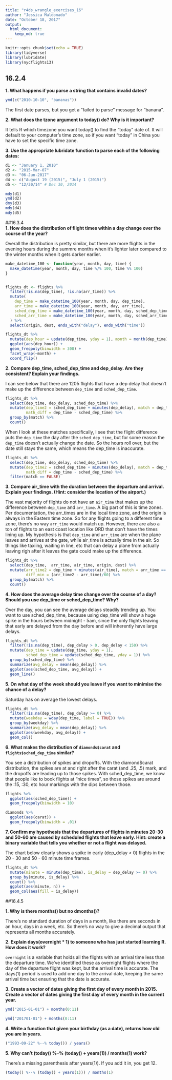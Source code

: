 ```yaml
---
title: "r4ds_wrangle_exercises_16"
author: "Jessica Maldonado"
date: "October 18, 2017"
output: 
  html_document:
    keep_md: true
---
```


```r
knitr::opts_chunk$set(echo = TRUE)
library(tidyverse)
library(lubridate)
library(nycflights13)
```


## 16.2.4  
**1. What happens if you parse a string that contains invalid dates?**

```r
ymd(c("2010-10-10", "bananas"))
```    

The first date parses, but you get a "failed to parse" message for "banana".

**2. What does the tzone argument to today() do? Why is it important?**  

It tells R which timezone you want today() to find the "today" date of. It will default to your computer's time zone, so if you want "today" in China you have to set the specific time zone.

**3. Use the appropriate lubridate function to parse each of the following dates:**

``` r
d1 <- "January 1, 2010"  
d2 <- "2015-Mar-07"  
d3 <- "06-Jun-2017"  
d4 <- c("August 19 (2015)", "July 1 (2015)")  
d5 <- "12/30/14" # Dec 30, 2014  

mdy(d1)  
ymd(d2)  
dmy(d3)  
mdy(d4)  
mdy(d5)  

```
  

##16.3.4  
**1. How does the distribution of flight times within a day change over the course of the year?** 

Overall the distribution is pretty similar, but there are more flights in the evening hours during the summre months when it's lighter later compared to the winter months when it gets darker earlier.

```r
make_datetime_100 <- function(year, month, day, time) {
  make_datetime(year, month, day, time %/% 100, time %% 100)
}


flights_dt <- flights %>% 
  filter(!is.na(dep_time), !is.na(arr_time)) %>% 
  mutate(
    dep_time = make_datetime_100(year, month, day, dep_time),
    arr_time = make_datetime_100(year, month, day, arr_time),
    sched_dep_time = make_datetime_100(year, month, day, sched_dep_time),
    sched_arr_time = make_datetime_100(year, month, day, sched_arr_time)
  ) %>% 
  select(origin, dest, ends_with("delay"), ends_with("time"))  

flights_dt %>% 
  mutate(dep_hour = update(dep_time, yday = 1), month = month(dep_time)) %>% 
  ggplot(aes(dep_hour)) +
  geom_freqpoly(binwidth = 300) +
  facet_wrap(~month) +
  coord_flip()
```

**2. Compare dep_time, sched_dep_time and dep_delay. Are they consistent? Explain your findings.**  

I can see below that there are 1205 flights that have a dep delay that doesn't make up the difference between `dep_time` and `sched_dep_time`.  
```r
flights_dt %>%
  select(dep_time, dep_delay, sched_dep_time) %>%
  mutate(dep_time2 = sched_dep_time + minutes(dep_delay), match = dep_time == dep_time2,
         math_diff = dep_time - sched_dep_time) %>% 
  group_by(match) %>%
  count()
```  

When I look at these matches specifically, I see that the flight difference puts the `dep_time` the day after the `sched_dep_time`, but for some reason the `dep_time` doesn't actually change the date. So the hours roll over, but the date still stays the same, which means the dep_time is inaccurate.  

```r
flights_dt %>%
  select(dep_time, dep_delay, sched_dep_time) %>%
  mutate(dep_time2 = sched_dep_time + minutes(dep_delay), match = dep_time == dep_time2,
         math_diff = dep_time - sched_dep_time) %>% 
  filter(match == FALSE)  
```  

**3. Compare air_time with the duration between the departure and arrival. Explain your findings. (Hint: consider the location of the airport.)**  

The vast majority of flights do not have an `air_time` that makes up the difference between `dep_time` and `arr_time`. A big part of this is time zones. Per documentation, the arr_times are in the local time zone, and the origin is always in the Eastern time zone. So for any flights going to a different time zone, there's no way `arr_time` would match up. However, there are also a ton of flights to an east coast location like ORD that don't have the times lining up. My hypothesis is that `dep_time` and `arr_time` are when the plane leaves and arrives at the gate, while air_time is actually time in the air. So things like taxiing, waiting in line, etc that can delay a plane from actually leaving righ after it leaves the gate could make up the difference.  

```r
flights_dt %>%
  select(dep_time,  arr_time, air_time, origin, dest) %>%
  mutate(arr_time2 = dep_time + minutes(air_time), match = arr_time == arr_time2,
         diff_min = (arr_time2 - arr_time)/60) %>% 
  group_by(match) %>%
  count()
```
**4. How does the average delay time change over the course of a day? Should you use dep_time or sched_dep_time? Why?**  

Over the day, you can see the average delays steadily trending up. You want to use sched_dep_time, because using dep_time will show a huge spike in the hours between midnight - 5am, since the only flights leaving that early are delayed from the day before and will inherently have large delays.  

```r
flights_dt %>% 
  filter(!is.na(dep_time), dep_delay > 0, dep_delay < 150) %>% 
  mutate(dep_time = update(dep_time, yday = 1),
         sched_dep_time = update(sched_dep_time, yday = 1)) %>%
  group_by(sched_dep_time) %>%
  summarize(avg_delay = mean(dep_delay)) %>% 
  ggplot(aes(sched_dep_time, avg_delay)) + 
  geom_line()
```

**5. On what day of the week should you leave if you want to minimise the chance of a delay?**

Saturday has on average the lowest delays.

```r
flights_dt %>% 
  filter(!is.na(dep_time), dep_delay >= 0) %>% 
  mutate(weekday = wday(dep_time, label = TRUE)) %>%
  group_by(weekday) %>%
  summarize(avg_delay = mean(dep_delay)) %>% 
  ggplot(aes(weekday, avg_delay)) + 
  geom_col()
```

**6. What makes the distribution of `diamonds$carat` and `flights$sched_dep_time` similar?**  

You see a distribution of spikes and dropoffs. With the diamond$carat distribution, the spikes are at and right after the carat (and .25, .5) mark, and the dropoffs are leading up to those spikes. With sched_dep_time, we know that people like to book flights at "nice times", so those spikes are around the :15, :30, etc hour markings with the dips between those.  

```r
flights %>%  
  ggplot(aes(sched_dep_time)) +  
  geom_freqpoly(binwidth = 10)  

diamonds %>%  
  ggplot(aes(carat)) +  
  geom_freqpoly(binwidth = .01)
```  

**7. Confirm my hypothesis that the departures of flights in minutes 20-30 and 50-60 are caused by scheduled flights that leave early. Hint: create a binary variable that tells you whether or not a flight was delayed.**  

The chart below clearly shows a spike in early (dep_delay < 0) flights in the 20 - 30 and 50 - 60 minute time frames.  

```r
flights_dt %>%
  mutate(minute = minute(dep_time), is_delay = dep_delay >= 0) %>% 
  group_by(minute, is_delay) %>% 
  count() %>%
  ggplot(aes(minute, n)) +
  geom_col(aes(fill = is_delay))
```  

##16.4.5  

**1. Why is there months() but no dmonths()?**  

There's no standard duration of days in a month, like there are seconds in an hour, days in a week, etc. So there's no way to give a decimal output that represents all months accurately.

**2. Explain days(overnight * 1) to someone who has just started learning R. How does it work?**  

`overnight` is a variable that holds all the flights with an arrival time less than the departure time. We've identified these as overnight flights where the day of the departure flight was kept, but the arrival time is accurate. The days(1) period is used to add one day to the arrival date, keeping the same arrival time but ensuring that the date is accurate. 

**3. Create a vector of dates giving the first day of every month in 2015. Create a vector of dates giving the first day of every month in the current year.**
```r
ymd("2015-01-01") + months(0:11)

ymd("201701-01") + months(0:11)
```

**4. Write a function that given your birthday (as a date), returns how old you are in years.**  

```r
("1993-09-22" %--% today()) / years()
```

**5. Why can't (today() %--% (today() + years(1)) / months(1) work?**  

There's a missing parenthesis after years(1)). If you add it in, you get 12.
```r
(today() %--% (today() + years(1))) / months(1)
```